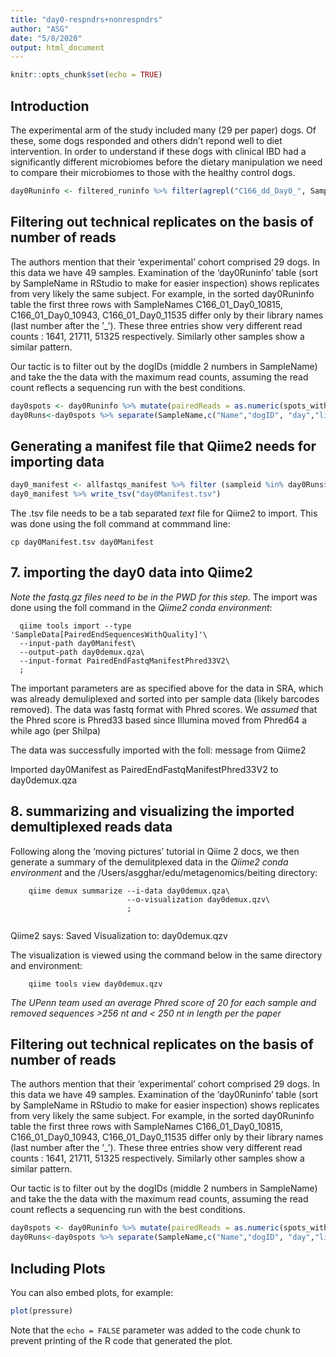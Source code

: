 ```yaml
---
title: "day0-respndrs+nonrespndrs"
author: "ASG"
date: "5/8/2020"
output: html_document
---
```


```r
knitr::opts_chunk$set(echo = TRUE)
```

## Introduction

The experimental arm of the study included many (29 per paper) dogs. Of these, some dogs responded and others didn't repond well to diet intervention. In order to understand if these dogs with clinical IBD had a significantly different microbiomes before the dietary manipulation we need to compare their microbiomes to those with the healthy control dogs. 

```r
day0Runinfo <- filtered_runinfo %>% filter(agrepl("C166_dd_Day0_", SampleName))
```

## Filtering out technical replicates on the basis of number of reads

The authors mention that their 'experimental' cohort comprised 29 dogs. In this data we have 49 samples. Examination of the 'day0Runinfo' table (sort by SampleName in RStudio to make for easier inspection) shows replicates from very likely the same subject. For example, in the sorted day0Runinfo table the first three rows with SampleNames C166_01_Day0_10815, C166_01_Day0_10943, C166_01_Day0_11535 differ only by their library names (last number after the '_'). These three entries show very different read counts : 1641, 21711, 51325 respectively. Similarly other samples show a similar pattern. 

Our tactic is to filter out by the dogIDs (middle 2 numbers in SampleName) and take the the data with the maximum read counts, assuming the read count reflects a sequencing run with the best conditions.

```r
day0spots <- day0Runinfo %>% mutate(pairedReads = as.numeric(spots_with_mates)) %>% select(Run,SampleName,pairedReads)
day0Runs<-day0spots %>% separate(SampleName,c("Name","dogID", "day","libID")) %>% select(dogID, Run, pairedReads) %>% group_by(dogID) %>% filter(pairedReads == max(pairedReads))
```



## Generating a manifest file that Qiime2 needs for importing data

```r
day0_manifest <- allfastqs_manifest %>% filter (sampleid %in% day0Runs$Run)
day0_manifest %>% write_tsv("day0Manifest.tsv")
```

The .tsv file needs to be a tab separated *text* file for Qiime2 to import. This was done using the foll command at commmand line:

    cp day0Manifest.tsv day0Manifest
    
## 7. importing the day0 data into Qiime2

  *Note the fastq.gz files need to be in the PWD for this step*. The import was done using the foll command in the *Qiime2 conda environment*:

      qiime tools import --type 'SampleData[PairedEndSequencesWithQuality]'\
      --input-path day0Manifest\
      --output-path day0demux.qza\
      --input-format PairedEndFastqManifestPhred33V2\
      ;

The important parameters are as specified above for the data in SRA, which was already demuliplexed and sorted into per sample data (likely barcodes removed). The data was fastq format with Phred scores. We *assumed* that the Phred score is Phred33 based since Illumina moved from Phred64 a while ago (per Shilpa)

The data was successfully imported with the foll: message from Qiime2

  Imported day0Manifest as PairedEndFastqManifestPhred33V2 to day0demux.qza

    
## 8. summarizing and visualizing the imported demultiplexed reads data

Following along the 'moving pictures' tutorial in Qiime 2 docs, we then generate a summary of the demulitplexed data in the *Qiime2 conda environment* and the /Users/asgghar/edu/metagenomics/beiting directory:

        qiime demux summarize --i-data day0demux.qza\
                              --o-visualization day0demux.qzv\
                              ;
            
  Qiime2 says: Saved Visualization to: day0demux.qzv

  The visualization is viewed using the command below in the same directory and environment:

        qiime tools view day0demux.qzv

  *The UPenn team used an average Phred score of 20 for each sample and removed sequences >256 nt and < 250 nt in length per the paper*
  
## Filtering out technical replicates on the basis of number of reads

The authors mention that their 'experimental' cohort comprised 29 dogs. In this data we have 49 samples. Examination of the 'day0Runinfo' table (sort by SampleName in RStudio to make for easier inspection) shows replicates from very likely the same subject. For example, in the sorted day0Runinfo table the first three rows with SampleNames C166_01_Day0_10815, C166_01_Day0_10943, C166_01_Day0_11535 differ only by their library names (last number after the '_'). These three entries show very different read counts : 1641, 21711, 51325 respectively. Similarly other samples show a similar pattern. 

Our tactic is to filter out by the dogIDs (middle 2 numbers in SampleName) and take the the data with the maximum read counts, assuming the read count reflects a sequencing run with the best conditions.

```r
day0spots <- day0Runinfo %>% mutate(pairedReads = as.numeric(spots_with_mates)) %>% select(Run,SampleName,pairedReads)
day0Runs<-day0spots %>% separate(SampleName,c("Name","dogID", "day","libID")) %>% select(dogID, Run, pairedReads) %>% group_by(dogID) %>% filter(pairedReads == max(pairedReads))
```


## Including Plots

You can also embed plots, for example:

```r
plot(pressure)
```

Note that the `echo = FALSE` parameter was added to the code chunk to prevent printing of the R code that generated the plot.
